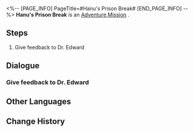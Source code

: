 <%-- [PAGE_INFO]
PageTitle=#Hanu's Prison Break#
[END_PAGE_INFO] --%>
{{Stub|Dialogue, characters, and location(s)}}
{{Mission Infobox
|id            = 8020220
|title         = 
|image         = Mission Hanu's Prison Break.png
|type          = Adventure
|event_name    = 
|chapter       = 
|requirements  = [[Adventure Mission]] ''[[Hanu's Prison Break]]'' completed
|summary       = <!--official mission summary from Fate's Atlas-->
|characters    = <!--characters that appear in this mission-->
|startLocation = <!--location as it intially appears on the mission screen-->
|world         = <!--i.e. Penacony-->
|area          = <!--i.e. A Child's Dream-->
|prev          = 
|next          = 
|exp           = 
|credits       = 
|stellarJade   = 
|other         = {{Card List|Hanu's Dream Bubble*1|delim=;}}
}}
'''Hanu's Prison Break''' is an [[Adventure Mission]]<!--in [world]-->.

==Steps==
# Give feedback to Dr. Edward

<!--
==Gameplay Notes==

--><!--
==Trial Character==

-->
==Dialogue==
{{Stub Dialogue}}
===Give feedback to Dr. Edward===
{{Mission Description|type=adventure|location=<!--to be added-->|After playing with the dream bubble, complicated emotions well up in your mind.<br />Dr. Edward definitely wants to know about your experience. Go talk to him.}}
{{Dialogue Start}}
:{{tx}}
{{Dialogue End}}

==Other Languages==
{{Other Languages
|en   = Hanu's Prison Break
|zhs  = 哈努兄弟越狱记
|zht  = 哈努兄弟越獄記
|ja   = ブラザーハヌ脱獄記
|ko   = 하누 형제 탈옥기
|es   = La fuga de Hanu
|fr   = Évasion de Hanu
|ru   = Побег братца Хану
|th   = บันทึกหนีแดนขังของลูกพี่ Hanu
|vi   = Nhật Ký Vượt Ngục Của Người Anh Em Hanu
|de   = Hanus Gefängnisausbruch
|id   = Catatan Pelarian Penjara Hanu
|pt   = Fuga da Prisão de Hanu
}}

==Change History==
{{Change History|2.0}}
